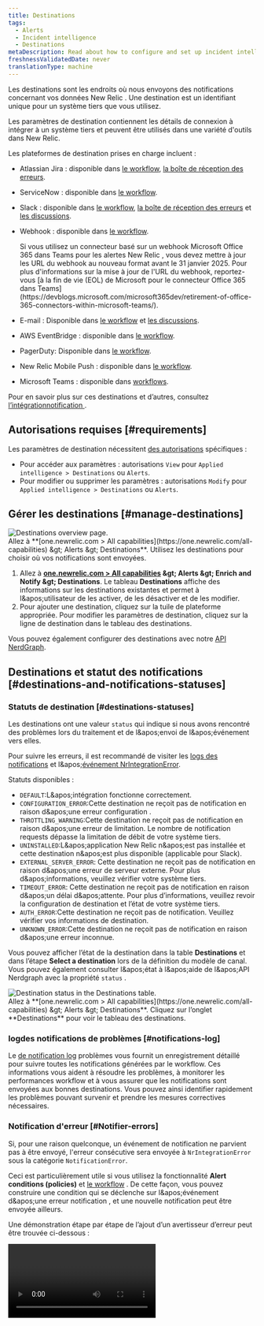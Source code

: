 ```yaml
---
title: Destinations
tags:
  - Alerts
  - Incident intelligence
  - Destinations
metaDescription: Read about how to configure and set up incident intelligence destinations.
freshnessValidatedDate: never
translationType: machine
---
```


Les destinations sont les endroits où nous envoyons des notifications concernant vos données New Relic . Une destination est un identifiant unique pour un système tiers que vous utilisez.

Les paramètres de destination contiennent les détails de connexion à intégrer à un système tiers et peuvent être utilisés dans une variété d&apos;outils dans New Relic.

Les plateformes de destination prises en charge incluent :

* Atlassian Jira : disponible dans [le workflow](/docs/alerts-applied-intelligence/applied-intelligence/incident-workflows/incident-workflows/), [la boîte de réception des erreurs](/docs/errors-inbox/).

* ServiceNow : disponible dans [le workflow](/docs/alerts-applied-intelligence/applied-intelligence/incident-workflows/incident-workflows/).

* Slack : disponible dans [le workflow](/docs/alerts-applied-intelligence/applied-intelligence/incident-workflows/incident-workflows/), [la boîte de réception des erreurs](/docs/errors-inbox/) et [les discussions](/docs/new-relic-solutions/new-relic-one/ui-data/collaborate/collaboration-slack-integration/).

* Webhook : disponible dans [le workflow](/docs/alerts-applied-intelligence/applied-intelligence/incident-workflows/incident-workflows/).

  <Callout variant="important">
    Si vous utilisez un connecteur basé sur un webhook Microsoft Office 365 dans Teams pour les alertes New Relic , vous devez mettre à jour les URL du webhook au nouveau format avant le 31 janvier 2025. Pour plus d&apos;informations sur la mise à jour de l&apos;URL du webhook, reportez-vous [à la fin de vie (EOL) de Microsoft pour le connecteur Office 365 dans Teams](https://devblogs.microsoft.com/microsoft365dev/retirement-of-office-365-connectors-within-microsoft-teams/).
  </Callout>

* E-mail : Disponible dans [le workflow](/docs/alerts-applied-intelligence/applied-intelligence/incident-workflows/incident-workflows/) et [les discussions](/docs/new-relic-solutions/new-relic-one/ui-data/collaborate/collaborate-with-teammates/).

* AWS EventBridge : disponible dans [le workflow](/docs/alerts-applied-intelligence/applied-intelligence/incident-workflows/incident-workflows/).

* PagerDuty: Disponible dans [le workflow](/docs/alerts-applied-intelligence/applied-intelligence/incident-workflows/incident-workflows/).

* New Relic Mobile Push : disponible dans [le workflow](/docs/alerts-applied-intelligence/applied-intelligence/incident-workflows/incident-workflows/).

* Microsoft Teams : disponible dans [workflows](/docs/alerts/get-notified/microsoft-teams-integrations/).

Pour en savoir plus sur ces destinations et d’autres, consultez [l’intégrationnotification ](/docs/alerts-applied-intelligence/notifications/notification-integrations).

## Autorisations requises [#requirements]

Les paramètres de destination nécessitent [des autorisations](/docs/accounts/accounts-billing/new-relic-one-user-management/user-permissions) spécifiques :

* Pour accéder aux paramètres : autorisations `View` pour `Applied intelligence > Destinations` ou `Alerts`.
* Pour modifier ou supprimer les paramètres : autorisations `Modify` pour `Applied intelligence > Destinations` ou `Alerts`.

## Gérer les destinations [#manage-destinations]

<img title="Destinations overview page" alt="Destinations overview page." src="/images/accounts_screenshot-full_destinations-overview.webp" />

<figcaption>
  Allez à <DNT>**[one.newrelic.com &gt; All capabilities](https://one.newrelic.com/all-capabilities) &amp;gt; Alerts &amp;gt; Destinations**</DNT>. Utilisez les destinations pour choisir où vos notifications sont envoyées.
</figcaption>

1. Allez à <DNT>**[one.newrelic.com &gt; All capabilities](https://one.newrelic.com/all-capabilities) &amp;gt; Alerts &amp;gt; Enrich and Notify &amp;gt; Destinations**</DNT>. Le tableau <DNT>**Destinations**</DNT> affiche des informations sur les destinations existantes et permet à l&amp;apos;utilisateur de les activer, de les désactiver et de les modifier.
2. Pour ajouter une destination, cliquez sur la tuile de plateforme appropriée. Pour modifier les paramètres de destination, cliquez sur la ligne de destination dans le tableau des destinations.

Vous pouvez également configurer des destinations avec notre [API NerdGraph](/docs/apis/nerdgraph/examples/nerdgraph-api-notifications-destinations).

## Destinations et statut des notifications [#destinations-and-notifications-statuses]

### Statuts de destination [#destinations-statuses]

Les destinations ont une valeur `status` qui indique si nous avons rencontré des problèmes lors du traitement et de l&amp;apos;envoi de l&amp;apos;événement vers elles.

Pour suivre les erreurs, il est recommandé de visiter les [logs des notifications](/docs/alerts-applied-intelligence/notifications/notification-integrations/#notifications-log) et l&amp;apos;[événement NrIntegrationError](/docs/data-apis/ingest-apis/metric-api/troubleshoot-nrintegrationerror-events/#error-details).

Statuts disponibles :

* `DEFAULT`:L&amp;apos;intégration fonctionne correctement.
* `CONFIGURATION_ERROR`:Cette destination ne reçoit pas de notification en raison d&amp;apos;une erreur configuration .
* `THROTTLING_WARNING`:Cette destination ne reçoit pas de notification en raison d&amp;apos;une erreur de limitation. Le nombre de notification requests dépasse la limitation de débit de votre système tiers.
* `UNINSTALLED`:L&amp;apos;application New Relic n&amp;apos;est pas installée et cette destination n&amp;apos;est plus disponible (applicable pour Slack).
* `EXTERNAL_SERVER_ERROR`: Cette destination ne reçoit pas de notification en raison d&amp;apos;une erreur de serveur externe. Pour plus d&amp;apos;informations, veuillez vérifier votre système tiers.
* `TIMEOUT_ERROR`: Cette destination ne reçoit pas de notification en raison d&amp;apos;un délai d&amp;apos;attente. Pour plus d’informations, veuillez revoir la configuration de destination et l’état de votre système tiers.
* `AUTH_ERROR`:Cette destination ne reçoit pas de notification. Veuillez vérifier vos informations de destination.
* `UNKNOWN_ERROR`:Cette destination ne reçoit pas de notification en raison d&amp;apos;une erreur inconnue.

Vous pouvez afficher l’état de la destination dans la table <DNT>**Destinations**</DNT> et dans l’étape <DNT>**Select a destination**</DNT> lors de la définition du modèle de canal. Vous pouvez également consulter l&amp;apos;état à l&amp;apos;aide de l&amp;apos;API Nerdgraph avec la propriété `status` .

<img title="Destination status in the Destinations table." alt="Destination status in the Destinations table." src="/images/accounts_screenshot-full_destinations-status.webp" />

<figcaption>
  Allez à <DNT>**[one.newrelic.com &gt; All capabilities](https://one.newrelic.com/all-capabilities) &amp;gt; Alerts &amp;gt; Destinations**</DNT>. Cliquez sur l’onglet <DNT>**Destinations**</DNT> pour voir le tableau des destinations.
</figcaption>

### logdes notifications de problèmes [#notifications-log]

Le [de notification log](/docs/alerts-applied-intelligence/applied-intelligence/incident-workflows/incident-workflows/#issue-notification-log) problèmes vous fournit un enregistrement détaillé pour suivre toutes les notifications générées par le workflow. Ces informations vous aident à résoudre les problèmes, à monitorer les performances workflow et à vous assurer que les notifications sont envoyées aux bonnes destinations. Vous pouvez ainsi identifier rapidement les problèmes pouvant survenir et prendre les mesures correctives nécessaires.

### Notification d&apos;erreur [#Notifier-errors]

Si, pour une raison quelconque, un événement de notification ne parvient pas à être envoyé, l&apos;erreur consécutive sera envoyée à `NrIntegrationError` sous la catégorie `NotificationError`.

Ceci est particulièrement utile si vous utilisez la fonctionnalité <DNT>**Alert conditions (policies)**</DNT> et [le workflow](/docs/alerts-applied-intelligence/applied-intelligence/incident-workflows/incident-workflows/) . De cette façon, vous pouvez construire une condition qui se déclenche sur l&amp;apos;événement d&amp;apos;une erreur notification , et une nouvelle notification peut être envoyée ailleurs.

Une démonstration étape par étape de l’ajout d’un avertisseur d’erreur peut être trouvée ci-dessous :

<Video type="wistia" id="b89ctyjolq" />

Exemple de condition :

```sql
SELECT count(*)
FROM NrIntegrationError
WHERE category = 'NotificationError'
```

Ensuite, vous pouvez utiliser cette condition dans le générateur de requêtes de la configuration du workflow, où vous pouvez également définir un modèle d&apos;événement.

### Destination endormie [#Snoozed-destination]

Mise en veille : afin de minimiser le bruit d&apos;erreur sur les destinations défectueuses, nous « mettons en veille » les destinations. Si une notification envoyée à une destination spécifique échoue dans un délai de deux heures, nous « mettons en veille » la destination pendant quelques minutes. Durant cette période, nous n&apos;enverrons pas de notification à cette destination.